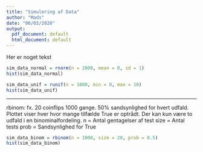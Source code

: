 ```yaml
---
title: "Simulering af Data"
author: "Mads"
date: "06/02/2020"
output:
  pdf_document: default
  html_document: default
---
```


Her er noget tekst
```r
sim_data_normal = rnorm(n = 2000, mean = 0, sd = 1)
hist(sim_data_normal)
```

```r
sim_data_unif = runif(n = 1000, min = 0, max = 10)
hist(sim_data_unif)
```

-----
rbinom: fx. 20 coinflips 1000 gange. 50% sandsynlighed for hvert udfald. Plottet viser hver hvor mange tilfælde True er optrådt. Der kan kun være to udfald i en binominalfordeling.
n = Antal gentagelser af test
size = Antal tests
prob = Sandsynlighed for True
```r
sim_data_binom = rbinom(n = 1000, size = 20, prob = 0.5)
hist(sim_data_binom)
```



